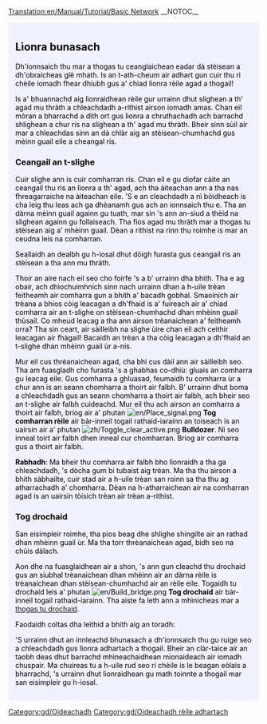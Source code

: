 [[Translation:en/Manual/Tutorial/Basic Network]]
__NOTOC__

{{en/Tabs|3|3
|gd/Manual/Tutorial/Oideachadh/Dà clàr rèile|1. Dà chlàr<!--
-->|gd/Manual/Tutorial/Oideachadh/Dà shlighe rèile|2. Dà shlighe<!--
-->|gd/Manual/Tutorial/Oideachadh/Lìonra bunasach|3. Lìonra bunasach}}
<div style="padding:.5em 1em 1em 1em; border-top:none; background-color:#f1f2fe; color:#000;">
{{gd/Oideachadh}}
== Lìonra bunasach ==
Dh'ionnsaich thu mar a thogas tu ceanglaichean eadar dà stèisean a dh'obraicheas glè mhath. Is an t-ath-cheum air adhart gun cuir thu ri chèile iomadh fhear dhiubh gus a' chiad lìonra rèile agad a thogail!

Is a' bhuannachd aig lìonraidhean rèile gur urrainn dhut slighean a th' agad mu thràth a chleachdadh a-rithist airson iomadh amas. Chan eil mòran a bharrachd a dìth ort gus lìonra a chruthachadh ach barrachd shlighean a chur ris na slighean a th' agad mu thràth. Bheir sinn sùil air mar a chleachdas sinn an dà chlàr aig an stèisean-chumhachd gus mèinn guail eile a cheangal ris.

=== Ceangail an t-slighe ===

Cuir slighe ann is cuir comharran ris. Chan eil e gu diofar càite an ceangail thu ris an lìonra a th' agad, ach tha àiteachan ann a tha nas fhreagarraiche na àiteachan eile. 'S e an cleachdadh a nì bòidheach is cha leig thu leas ach ga dhèanamh gus ach an ionnsaich thu e. Tha an dàrna mèinn guail againn gu tuath, mar sin 's ann an-siud a thèid na slighean againn gu follaiseach. Tha fios agad mu thràth mar a thogas tu stèisean aig a' mhèinn guail. Dèan a rithist na rinn thu roimhe is mar an ceudna leis na comharran.

Seallaidh an dealbh gu h-ìosal dhut dòigh furasta gus ceangail ris an stèisean a tha ann mu thràth.

{{en/Phototable|[[File:gd/Tutorial network simple.png]]|Tha loidhne rèile eile ceangailte ris an stèisean-chumhachd|none}}

Thoir an aire nach eil seo cho foirfe 's a b' urrainn dha bhith. Tha e ag obair, ach dhìochuimhnich sinn nach urrainn dhan a h-uile trèan feitheamh air comharra gun a bhith a' bacadh gobhal. Smaoinich air trèana a bhios còig leacagan a dh'fhaid is a' fuireach air a' chiad comharra air an t-slighe on stèisean-chumhachd dhan mhèinn guail thùsail. Co mheud leacag a tha ann airson trèanaichean a' feitheamh orra? Tha sin ceart, air sàilleibh na slighe ùire chan eil ach ceithir leacagan air fhàgail! Bacaidh an trèan a tha còig leacagan a dh'fhaid an t-slighe dhan mhèinn guail ùr a-nis.

Mur eil cus thrèanaichean agad, cha bhi cus dàil ann air sàilleibh seo. Tha am fuasgladh cho furasta 's a ghabhas co-dhiù: gluais an comharra gu leacag eile. Gus comharra a ghluasad, feumaidh tu comharra ùr a chur ann is an seann chomharra a thoirt air falbh. B' urrainn dhut boma a chleachdadh gus an seann chomharra a thoirt air falbh, ach bheir seo an t-slighe air falbh cuideachd. Mur eil thu ach airson an comharra a thoirt air falbh, briog air a' phutan [[File:en/Place signal.png]] '''Tog comharran rèile''' air bàr-inneil togail rathaid-iarainn an toiseach is an uairsin air a' phutan [[File:zh/Toggle clear active.png]] '''Bulldozer'''. Nì seo inneal toirt air falbh dhen inneal cur chomharran. Briog air comharra gus a thoirt air falbh.

'''Rabhadh''': Ma bheir thu comharra air falbh bho lìonraidh a tha ga chleachdadh, 's dòcha gum bi tubaist aig trèan. Ma tha thu airson a bhith sàbhailte, cuir stad air a h-uile trèan san roinn sa tha thu ag atharrachadh a' chomharra. Dèan na h-atharraichean air na comharran agad is an uairsin tòisich trèan air trèan a-rithist. 

=== Tog drochaid ===

San eisimpleir roimhe, tha pìos beag dhe shlighe shingilte air an rathad dhan mhèinn guail ùr. Ma tha torr thrèanaichean agad, bidh seo na chùis dàlach.

Aon dhe na fuasglaidhean air a shon, 's ann gun cleachd thu drochaid gus an siubhal trèanaichean dhan mhèinn air an dàrna rèile is trèanaichean dhan stèisean-chumhachd air an rèile eile. Togaidh tu drochaid leis a' phutan [[File:en/Build bridge.png]] '''Tog drochaid''' air bàr-inneil togail rathaid-iarainn. Tha aiste fa leth ann a mhìnicheas mar a [[en/Manual/Building bridges|thogas tu drochaid]].

Faodaidh coltas dha leithid a bhith aig an toradh:

{{en/Phototable|[[File:gd/Tutorial network bridge.png]]|Drochaid san lìonra rèile|none}}

'S urrainn dhut an innleachd bhunasach a dh'ionnsaich thu gu ruige seo a chleachdadh gus lìonra adhartach a thogail. Bheir an clàr-taice air an taobh deas dhut barrachd mhìneachaidhean mionaideach air iomadh chuspair. Ma chuireas tu a h-uile rud seo ri chèile is le beagan eòlais a bharrachd, 's urrainn dhut lìonraidhean gu math toinnte a thogail mar san eisimpleir gu h-ìosal.

{{en/Phototable|[[File:en/Plufingford Transport, 22nd Mar 2032.png]]|Lìonra adhartach nach cleachd ach na dh'ionnsaich thu san oideachadh seo 's a tha mòran nas motha!|none}}


</div>
[[Category:gd/Oideachadh]]
[[Category:gd/Oideachadh rèile adhartach]]